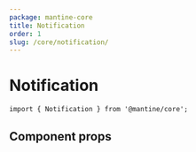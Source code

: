 ```yaml
---
package: mantine-core
title: Notification
order: 1
slug: /core/notification/
---
```


# Notification

<PageHeader
  source="mantine-core/src/Notification/Notification.tsx"
  docs="core/Notification.mdx"
  package="@mantine/core"
/>

```tsx
import { Notification } from '@mantine/core';
```

## Component props

<PropsTable component="Notification" />
